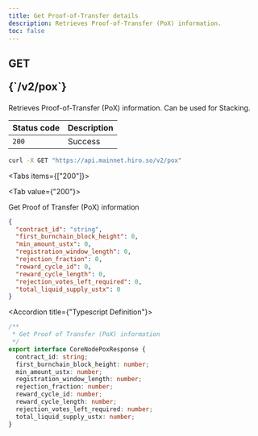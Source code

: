 ```yaml
---
title: Get Proof-of-Transfer details
description: Retrieves Proof-of-Transfer (PoX) information.
toc: false
---
```



<Root>

<API>

<div className='flex-1'>

<h2 className="not-prose mb-2 inline-flex items-center gap-3 font-mono">
  <div className="rounded-lg border px-1 py-0.5 text-xs font-medium border-green-400/50 bg-green-400/20 text-green-600 dark:text-green-400">
    GET
  </div>
  <p className="text-xs">{`/v2/pox`}</p>
</h2>

Retrieves Proof-of-Transfer (PoX) information. Can be used for Stacking.

| Status code | Description   |
|:------------|:--------------|
| `200`       | Success       |

</div>

<APIExample>

```bash title="curl"
curl -X GET "https://api.mainnet.hiro.so/v2/pox"
```

<Tabs items={["200"]}>

<Tab value={"200"}>

Get Proof of Transfer (PoX) information

```json title="Example Response"
{
  "contract_id": "string",
  "first_burnchain_block_height": 0,
  "min_amount_ustx": 0,
  "registration_window_length": 0,
  "rejection_fraction": 0,
  "reward_cycle_id": 0,
  "reward_cycle_length": 0,
  "rejection_votes_left_required": 0,
  "total_liquid_supply_ustx": 0
}
```

<Accordions>

<Accordion title={"Typescript Definition"}>

```ts
/**
 * Get Proof of Transfer (PoX) information
 */
export interface CoreNodePoxResponse {
  contract_id: string;
  first_burnchain_block_height: number;
  min_amount_ustx: number;
  registration_window_length: number;
  rejection_fraction: number;
  reward_cycle_id: number;
  reward_cycle_length: number;
  rejection_votes_left_required: number;
  total_liquid_supply_ustx: number;
}

```

</Accordion>

</Accordions>

</Tab>

</Tabs>

</APIExample>

</API>

</Root>
